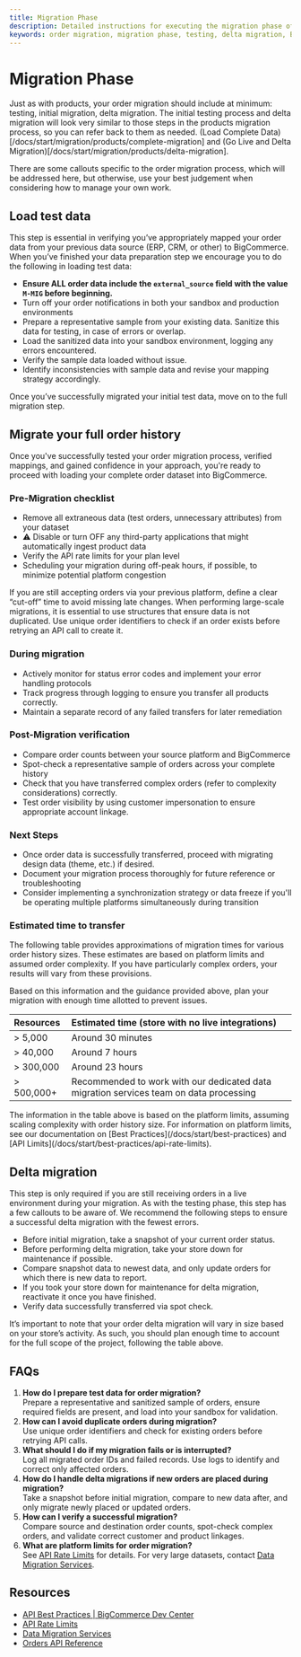 ---
title: Migration Phase
description: Detailed instructions for executing the migration phase of order data to BigCommerce, including testing, full migration, delta migration, verification, and troubleshooting steps for a successful order transfer.
keywords: order migration, migration phase, testing, delta migration, BigCommerce, order verification, data transfer
---
# Migration Phase

Just as with products, your order migration should include at minimum: testing, initial migration, delta migration. The initial testing process and delta migration will look very similar to those steps in the products migration process, so you can refer back to them as needed. (Load Complete Data)[/docs/start/migration/products/complete-migration] and (Go Live and Delta Migration)[/docs/start/migration/products/delta-migration].

There are some callouts specific to the order migration process, which will be addressed here, but otherwise, use your best judgement when considering how to manage your own work.

## Load test data

This step is essential in verifying you’ve appropriately mapped your order data from your previous data source (ERP, CRM, or other) to BigCommerce. When you’ve finished your data preparation step we encourage you to do the following in loading test data:

- **Ensure ALL order data include the `external_source` field with the value `M-MIG` before beginning.**  
- Turn off your order notifications in both your sandbox and production environments  
- Prepare a representative sample from your existing data. Sanitize this data for testing, in case of errors or overlap.  
- Load the sanitized data into your sandbox environment, logging any errors encountered.  
- Verify the sample data loaded without issue.  
- Identify inconsistencies with sample data and revise your mapping strategy accordingly.

Once you’ve successfully migrated your initial test data, move on to the full migration step.

## Migrate your full order history

Once you've successfully tested your order migration process, verified mappings, and gained confidence in your approach, you're ready to proceed with loading your complete order dataset into BigCommerce.

### Pre-Migration checklist

* Remove all extraneous data (test orders, unnecessary attributes) from your dataset  
* ⚠️ Disable or turn OFF any third-party applications that might automatically ingest product data  
* Verify the API rate limits for your plan level  
* Scheduling your migration during off-peak hours, if possible, to minimize potential platform congestion

<Callout type="info">  
If you are still accepting orders via your previous platform, define a clear “cut-off” time to avoid missing late changes.  
</Callout>  
<Callout type="info">  
When performing large-scale migrations, it is essential to use structures that ensure data is not duplicated. Use unique order identifiers to check if an order exists before retrying an API call to create it.  
</Callout>

### During migration

* Actively monitor for status error codes and implement your error handling protocols  
* Track progress through logging to ensure you transfer all products correctly.  
* Maintain a separate record of any failed transfers for later remediation

### Post-Migration verification

* Compare order counts between your source platform and BigCommerce  
* Spot-check a representative sample of orders across your complete history  
* Check that you have transferred complex orders (refer to complexity considerations) correctly.  
* Test order visibility by using customer impersonation to ensure appropriate account linkage.

### Next Steps

* Once order data is successfully transferred, proceed with migrating design data (theme, etc.) if desired.  
* Document your migration process thoroughly for future reference or troubleshooting  
* Consider implementing a synchronization strategy or data freeze if you'll be operating multiple platforms simultaneously during transition

### Estimated time to transfer

The following table provides approximations of migration times for various order history sizes. These estimates are based on platform limits and assumed order complexity. If you have particularly complex orders, your results will vary from these provisions.

Based on this information and the guidance provided above, plan your migration with enough time allotted to prevent issues.

| Resources | Estimated time (store with no live integrations) |
| :---- | :---- |
| > 5,000 | Around 30 minutes |
| > 40,000 | Around  7 hours |
| > 300,000 | Around 23 hours |
| > 500,000+ | Recommended to work with our dedicated data migration services team on data processing |

<Callout type="info">
The information in the table above is based on the platform limits, assuming scaling complexity with order history size. For information on platform limits, see our documentation on [Best Practices](/docs/start/best-practices) and [API Limits](/docs/start/best-practices/api-rate-limits).
</Callout>

## Delta migration

This step is only required if you are still receiving orders in a live environment during your migration. As with the testing phase, this step has a few callouts to be aware of. We recommend the following steps to ensure a successful delta migration with the fewest errors.

- Before initial migration, take a snapshot of your current order status.  
- Before performing delta migration, take your store down for maintenance if possible.  
- Compare snapshot data to newest data, and only update orders for which there is new data to report.  
- If you took your store down for maintenance for delta migration, reactivate it once you have finished.  
- Verify data successfully transferred via spot check.

It’s important to note that your order delta migration will vary in size based on your store’s activity. As such, you should plan enough time to account for the full scope of the project, following the table above.

## FAQs

1. **How do I prepare test data for order migration?**  
   Prepare a representative and sanitized sample of orders, ensure required fields are present, and load into your sandbox for validation.
2. **How can I avoid duplicate orders during migration?**  
   Use unique order identifiers and check for existing orders before retrying API calls.
3. **What should I do if my migration fails or is interrupted?**  
   Log all migrated order IDs and failed records. Use logs to identify and correct only affected orders.
4. **How do I handle delta migrations if new orders are placed during migration?**  
   Take a snapshot before initial migration, compare to new data after, and only migrate newly placed or updated orders.
5. **How can I verify a successful migration?**  
   Compare source and destination order counts, spot-check complex orders, and validate correct customer and product linkages.
6. **What are platform limits for order migration?**  
   See [API Rate Limits](/docs/start/best-practices/api-rate-limits) for details. For very large datasets, contact [Data Migration Services](https://www.bigcommerce.com/services/launch/#data-migration-services).

## Resources

- [API Best Practices | BigCommerce Dev Center](/docs/start/best-practices)
- [API Rate Limits](/docs/start/best-practices/api-rate-limits)
- [Data Migration Services](https://www.bigcommerce.com/services/launch/#data-migration-services)
- [Orders API Reference](/docs/rest-management/orders)

